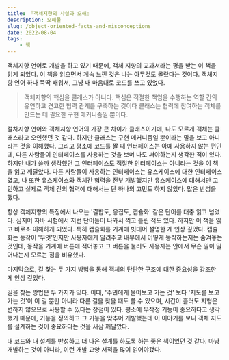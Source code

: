 ```yaml
---
title: 『객체지향의 사실과 오해』
description: 오해물
slug: /object-oriented-facts-and-misconceptions
date: 2022-08-04
tags:
    - 책
---
```


객체지향 언어로 개발을 하고 있기 때문에, 객체 지향의 교과서라는 평을 받는 이 책을 읽게 되었다. 이 책을 읽으면서 계속 느낀 것은 나는 아무것도 몰랐다는 것이다. 객체지향 언어 하나 뚝딱 배워서, 그냥 내 마음대로 코드를 쓰고 있었다.

> 객체지향의 핵심을 클래스가 아니다. 핵심은 적절한 책임을 수행하는 역할 간의 유연하고 견고한 협력 관계를 구축하는 것이다 클래스는 협력에 참여하는 객체를 만드는 데 필요한 구현 메커니즘일 뿐이다.

절차지향 언어와 객체지향 언어의 가장 큰 차이가 클래스이기에, 나도 모르게 객체는 클래스라고 오인했던 것 같다. 하지만 클래스는 구현 메커니즘일 뿐이라는 말을 보고 아니라는 것을 이해했다. 그리고 평소에 코드를 짤 때 인터페이스는 아예 사용하지 않는 편인데, 다른 사람들이 인터페이스를 사용하는 것을 보며 나도 써야하는지 생각한 적이 있다. 하지만 내가 쓸까 생각했던 그 인터페이스도 적절한 인터페이스는 아니라는 것을 이 책을 읽고 깨달았다. 다른 사람들이 사용하는 인터페이스는 유스케이스에 대한 인터페이스였고, 나 또한 유스케이스와 객체간 협력을 전부 개발했지만 유스케이스에 대해서만 고민하고 실제로 객체 간의 협력에 대해서는 단 하나의 고민도 하지 않았다. 많은 반성을 했다.

항상 객체지향의 특징에서 나오는 '결합도, 응집도, 캡슐화' 같은 단어를 대충 읽고 넘겼다. 심지어 자바 시험에서 저런 단어들이 나와서 찍고 틀린 적도 있다. 하지만 이 책을 읽고 비로소 이해하게 되었다. 특히 캡슐화를 기계에 빗대어 설명한 게 인상 깊었다. 캡슐화는 동작이 '무엇'인지만 사용자에게 알려주고 내부에서 어떻게 동작하는지는 숨겨놓는 것인데, 동작을 기계에 버튼에 적어놓고 그 버튼을 눌러도 사용자는 안에서 무슨 일이 일어나는지 모르는 점을 비유했다.

마지막으로, 길 찾는 두 가지 방법을 통해 객체의 탄탄한 구조에 대한 중요성을 강조한 게 인상 깊었다.

길을 찾는 방법은 두 가지가 있다. 이때, '주민에게 물어보고 가는 것' 보다 '지도를 보고 가는 것'이 이 길 뿐만 아니라 다른 길을 찾을 때도 쓸 수 있으며, 시간이 흘러도 지형은 변하지 않으므로 사용할 수 있다는 장점이 있다. 평소에 무작정 기능이 중요하다고 생각했기 때문에, 기능을 정의하고 그 기능을 맞추어 개발했는데 이 이야기를 보니 객체 지도를 설계하는 것이 중요하다는 것을 새삼 깨달았다.

내 코드와 내 설계를 반성하고 더 나은 설계를 하도록 하는 좋은 책이었던 것 같다. 마냥 개발하는 것이 아니라, 이런 개발 교양 서적을 많이 읽어야갰다.
